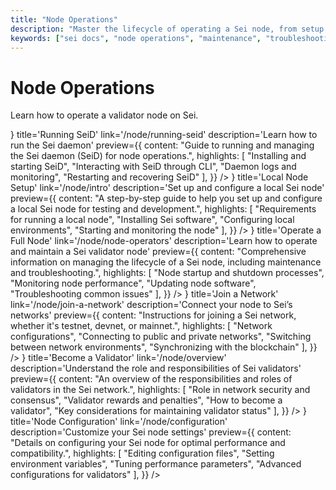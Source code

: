 ```yaml
---
title: "Node Operations"
description: "Master the lifecycle of operating a Sei node, from setup and joining networks to maintenance and troubleshooting."
keywords: ["sei docs", "node operations", "maintenance", "troubleshooting", "web3 docs"]
---
```



# Node Operations

Learn how to operate a validator node on Sei.

<div className='grid grid-cols-1 md:grid-cols-3 gap-4 my-8'>
  <LinkCard
    icon={<IconRotateClockwise />}
    title='Running SeiD'
    link='/node/running-seid'
    description='Learn how to run the Sei daemon'
    preview={{
      content: "Guide to running and managing the Sei daemon (SeiD) for node operations.",
      highlights: [
        "Installing and starting SeiD",
        "Interacting with SeiD through CLI",
        "Daemon logs and monitoring",
        "Restarting and recovering SeiD"
      ],
    }}
  />
  <LinkCard
    icon={<IconServer />}
    title='Local Node Setup'
    link='/node/intro'
    description='Set up and configure a local Sei node'
    preview={{
      content: "A step-by-step guide to help you set up and configure a local Sei node for testing and development.",
      highlights: [
        "Requirements for running a local node",
        "Installing Sei software",
        "Configuring local environments",
        "Starting and monitoring the node"
      ],
    }}
  />
  <LinkCard
    icon={<IconSettings />}
    title='Operate a Full Node'
    link='/node/node-operators'
    description='Learn how to operate and maintain a Sei validator node'
    preview={{
      content: "Comprehensive information on managing the lifecycle of a Sei node, including maintenance and troubleshooting.",
      highlights: [
        "Node startup and shutdown processes",
        "Monitoring node performance",
        "Updating node software",
        "Troubleshooting common issues"
      ],
    }}
  />
  <LinkCard
    icon={<IconPlug />}
    title='Join a Network'
    link='/node/join-a-network'
    description='Connect your node to Sei’s networks'
    preview={{
      content: "Instructions for joining a Sei network, whether it's testnet, devnet, or mainnet.",
      highlights: [
        "Network configurations",
        "Connecting to public and private networks",
        "Switching between network environments",
        "Synchronizing with the blockchain"
      ],
    }}
  />
  <LinkCard
    icon={<IconShieldCheck />}
    title='Become a Validator'
    link='/node/overview'
    description='Understand the role and responsibilities of Sei validators'
    preview={{
      content: "An overview of the responsibilities and roles of validators in the Sei network.",
      highlights: [
        "Role in network security and consensus",
        "Validator rewards and penalties",
        "How to become a validator",
        "Key considerations for maintaining validator status"
      ],
    }}
  />
  <LinkCard
    icon={<IconAdjustmentsHorizontal />}
    title='Node Configuration'
    link='/node/configuration'
    description='Customize your Sei node settings'
    preview={{
      content: "Details on configuring your Sei node for optimal performance and compatibility.",
      highlights: [
        "Editing configuration files",
        "Setting environment variables",
        "Tuning performance parameters",
        "Advanced configurations for validators"
      ],
    }}
  />
</div>
